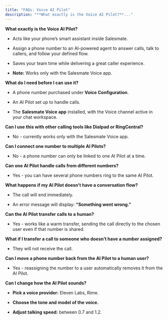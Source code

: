 ```yaml
---
title: "FAQs: Voice AI Pilot"
description: "**What exactly is the Voice AI Pilot?**..."
---
```


**What exactly is the Voice AI Pilot?**

*   Acts like your phone’s smart assistant inside Salesmate.
    
*   Assign a phone number to an AI-powered agent to answer calls, talk to callers, and follow your defined flow.
    
*   Saves your team time while delivering a great caller experience.
    
*   **Note:** Works only with the Salesmate Voice app.
    

**What do I need before I can use it?**

*   A phone number purchased under **Voice Configuration**.
    
*   An AI Pilot set up to handle calls.
    
*   The **Salesmate Voice app** installed, with the Voice channel active in your chat workspace.
    

**Can I use this with other calling tools like Dialpad or RingCentral?**

*   No - currently works only with the Salesmate Voice app.
    

**Can I connect one number to multiple AI Pilots?**

*   No - a phone number can only be linked to one AI Pilot at a time.
    

**Can one AI Pilot handle calls from different numbers?**

*   Yes - you can have several phone numbers ring to the same AI Pilot.
    

**What happens if my AI Pilot doesn’t have a conversation flow?**

*   The call will end immediately.
    
*   An error message will display: **“Something went wrong.”**
    

**Can the AI Pilot transfer calls to a human?**

*   Yes - works like a warm transfer, sending the call directly to the chosen user even if that number is shared.
    

**What if I transfer a call to someone who doesn’t have a number assigned?**

*   They will not receive the call.
    

**Can I move a phone number back from the AI Pilot to a human user?**

*   Yes - reassigning the number to a user automatically removes it from the AI Pilot.
    

**Can I change how the AI Pilot sounds?**

*   **Pick a voice provider:** Eleven Labs, Rime.
    
*   **Choose the tone and model of the voice.**
    
*   **Adjust talking speed:** between 0.7 and 1.2.